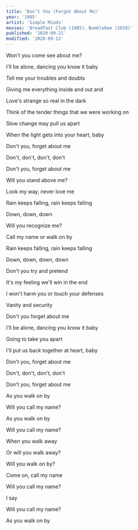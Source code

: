```yaml
---
title: 'Don’t You (Forget About Me)'
year: '1985'
artist: 'Simple Minds'
movies: 'Breadfast Club (1985)、Bumblebee (2018)'
published: '2020-09-21'
modified: '2020-09-22'
---
```


<LyricSection>

Won't you come see about me?

I'll be alone, dancing you know it baby

Tell me your troubles and doubts

Giving me everything inside and out and

Love's strange so real in the dark

Think of the tender things that we were working on

Slow change may pull us apart

When the light gets into your heart, baby

</LyricSection>

<LyricSection>

Don't you, forget about me

Don't, don't, don't, don't

Don't you, forget about me

</LyricSection>

<LyricSection>

Will you stand above me?

Look my way, never love me

Rain keeps falling, rain keeps falling

Down, down, down

Will you recognize me?

Call my name or walk on by

Rain keeps falling, rain keeps falling

Down, down, down, down

</LyricSection>

<LyricSection>

Don't you try and pretend

It's my feeling we'll win in the end

I won't harm you or touch your defenses

Vanity and security

</LyricSection>

<LyricSection>

Don't you forget about me

I'll be alone, dancing you know it baby

Going to take you apart

I'll put us back together at heart, baby

Don't you, forget about me

Don't, don't, don't, don't

Don't you, forget about me

</LyricSection>

<LyricSection>

As you walk on by

Will you call my name?

As you walk on by

Will you call my name?

When you walk away

Or will you walk away?

Will you walk on by?

Come on, call my name

Will you call my name?

I say

Will you call my name?

As you walk on by

</LyricSection>
